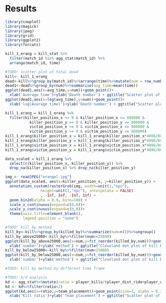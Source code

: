 # Results

```r
library(cowplot)
library(magick)
library(jpeg)
library(grid)
library(ggplot2)
library(forcats)
```

```r
kill_1_erang = kill_stat %>%
  filter(match_id %in% agg_stat$match_id) %>%
  arrange(match_id, time)
```


```r
#TODO: scatter plot of total dead
kill<- kill_1_erang
dead<-kill%>%group_by(match_id)%>%arrange(time)%>%mutate(num = row_number())
dead1<-dead%>%group_by(num)%>%summarise(avg_time=mean(time))
ggplot(dead1,aes(x=avg_time,y=num))+geom_point()+
  xlab('Average time')+ylab('Death number') + ggtitle("Scatter plot of mean time to reach total dead")
ggplot(dead1,aes(x=log(avg_time),y=num))+geom_point()+
  xlab('log(Average time)')+ylab('Death number') + ggtitle("Scatter plot of log mean time to reach total dead")
```

```r
kill_1_erang = kill_1_erang %>%
  filter(killer_position_x >= 0 & killer_position_x <= 800000 & 
           killer_position_y >= 0 & killer_position_y <= 800000 &
           victim_position_x >= 0 & victim_position_x <= 800000 &
           victim_position_y >= 0 & victim_position_y <= 800000)
kill_1_erang$killer_position_x = kill_1_erang$killer_position_x*4096/800000
kill_1_erang$killer_position_y = kill_1_erang$killer_position_y*4096/800000
kill_1_erang$victim_position_x = kill_1_erang$victim_position_x*4096/800000
kill_1_erang$victim_position_y = kill_1_erang$victim_position_y*4096/800000

data_scaled = kill_1_erang %>% 
  select(c(killer_position_x, killer_position_y)) %>%
  drop_na(killer_position_x) %>% drop_na(killer_position_y)
```

```r
img <- readJPEG("erangel.jpg")
ggplot(data_scaled, aes(x=killer_position_x, y=killer_position_y)) +
  annotation_custom(rasterGrob(img, width=unit(1,"npc"), 
                height=unit(1,"npc"), interpolate = FALSE)
                , -Inf, Inf, -Inf, Inf) +
  geom_bin2d(alpha = 0.9, bins=100) +
  scale_x_continuous(expand=c(0,0))+
  scale_y_continuous(expand=c(0,0))+
  theme(axis.title=element_blank(),
        legend.position = "none")
```

```r
#TODO: kill by method
kill_by<-kill%>%group_by(killed_by)%>%summarize(num=n())%>%ungroup()
kill_by_above25000<-kill_by%>%filter(num>=25000)
ggplot(kill_by_above25000,aes(x=num,y=fct_reorder(killed_by,num)))+geom_point()+
  xlab('number')+ylab('method') + ggtitle("Cleveland dot plot of kill by method(count>=25000)")
kill_by_below25000<-kill_by%>%filter(num<25000)
ggplot(kill_by_below25000,aes(x=num,y=fct_reorder(killed_by,num)))+geom_point()+
  xlab('number')+ylab('method') + ggtitle("Cleveland dot plot of kill by method(count<25000)")
```

```r
#TODO: kill by method by different time frame

```

```r
#TODO: k/d analysis
kd <- agg_stat%>%mutate(ratio = player_kills/(player_dist_ride+player_dist_walk))
kd <- kd%>%filter(ratio<3)
ggplot(kd,aes(x=ratio,y=team_placement))+geom_point(size=1, alpha = 0.3)+
  xlab('Kill ratio')+ylab('Team placement') + ggtitle("Scatter plot of team placement vs kill ratio")
```